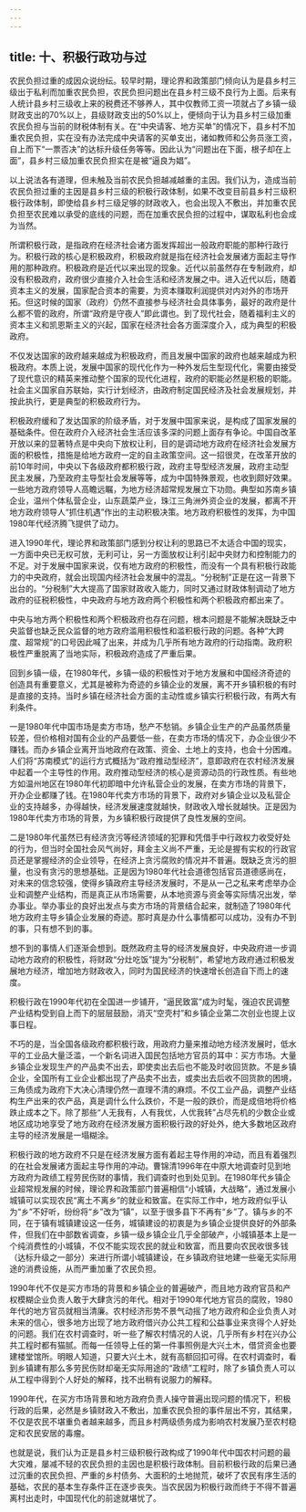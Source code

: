 ```yaml
---
---
---
```

title: 十、积极行政功与过
---



农民负担过重的成因众说纷纭。较早时期，理论界和政策部门倾向认为是县乡村三级出于私利而加重农民负担，农民负担问题出在县乡村三级不良行为上面。后来有人统计县乡村三级收上来的税费还不够养人，其中仅教师工资一项就占了乡镇一级财政支出的70%以上，县级财政支出的50%以上，便倾向于认为县乡村三级加重农民负担与当前的财税体制有关。在“中央请客、地方买单”的情况下，县乡村不加重农民负担，实在没有办法完成中央请客的买单支出，诸如教师和公务员涨工资，自上而下“一票否决”的达标升级任务等等。因此认为“问题出在下面，根子却在上面”，县乡村三级加重农民负担实在是被“逼良为娼”。

以上说法各有道理，但未触及当前农民负担越减越重的主因。我们认为，造成当前农民负担过重的主因是县乡村三级的积极行政体制，如果不改变目前县乡村三级积极行政体制，即使给县乡村三级足够的财政收入，也会出现入不敷出，并加重农民负担至农民难以承受的底线的问题，而在加重农民负担的过程中，谋取私利也会成为当然。

所谓积极行政，是指政府在经济社会诸方面发挥超出一般政府职能的那种行政行为。积极行政的核心是积极政府，积极政府就是指在经济社会发展诸方面起主导作用的那种政府。积极政府是近代以来出现的现象。近代以前虽然存在专制政府，却没有积极政府，政府很少直接介入社会生活和经济发展之中。进入近代以后，随着资本主义的发展，国家配合资本的需要，为资本赚取利润提供对内对外的市场开拓。但这时候的国家（政府）仍然不直接参与经济社会具体事务，最好的政府是什么都不管的政府，所谓“政府是守夜人”即此谓也。到了现代社会，随着福利主义的资本主义和凯恩斯主义的兴起，国家在经济社会各方面深度介入，成为典型的积极政府。

不仅发达国家的政府越来越成为积极政府，而且发展中国家的政府也越来越成为积极政府。本质上说，发展中国家的现代化作为一种外发后生型现代化，需要由接受了现代意识的精英来推动整个国家的现代化进程，政府的职能必然是积极的职能。社会主义国家自苏联始，实行计划经济，由政府制定国民经济及社会发展规划，并按此执行，更是典型的积极政府行为。

积极政府缓和了发达国家的阶级矛盾，对于发展中国家来说，是构成了国家发展的基础条件。但在政府介入经济社会生活应该多深的问题上面存有争论。中国自改革开放以来的显著特点是中央向下放权让利，目的是调动地方政府在经济社会发展方面的积极性，措施是给地方政府一定的自主政策空间。这一招很灵，在改革开放的前10年时间，中央以下各级政府都积极行政，政府主导型经济发展，政府主动型民主发展，乃至政府主导型社会发展等等，成为中国特殊景观，也收到颇好效果。一些地方政府领导人高瞻远瞩，为地方经济超常规发展立下功勋。典型如苏南乡镇企业，温州个体私营企业，山东蔬菜产业，珠江三角洲外资企业的发展，都离不开地方政府领导人“抓住机遇”作出的主动积极决策。地方政府积极性的发挥，为中国1980年代经济腾飞提供了动力。

进入1990年代，理论界和政策部门感到分权让利的思路已不太适合中国的现实，一方面中央已无权可放，无利可让，另一方面放权让利引起中央财力和控制能力的不足。对于发展中国家来说，仅有地方政府的积极性，而没有一个具有积极行政能力的中央政府，就会出现国内经济社会发展中的混乱。“分税制”正是在这一背景下出台的。“分税制”大大提高了国家财政收入能力，同时又通过财政体制调动了地方政府的征税积极性，中央政府与地方政府两个积极性和两个积极政府都出来了。

中央与地方两个积极性和两个积极政府也存在问题，根本问题是不能解决既缺乏中央监督也缺乏民众监督的地方政府滥用积极性和滥积极行政的问题。各种“大跨度、超常规”的口号因此喊了出来，并成为几乎所有地方政府的行动指南。政府积极性严重脱离了当地实际，积极政府造成了严重后果。

回到乡镇一级，在1980年代，乡镇一级的积极性对于地方发展和中国经济奇迹的创造具有重要意义，尤其是被称为奇迹的乡镇企业的发展，离不开乡镇积极的有时是直接的支持。当时乡镇在经济社会方面的主动性或乡镇实行积极行政，有两大有利条件。

一是1980年代中国市场是卖方市场，愁产不愁销。乡镇企业生产的产品虽然质量较差，但价格相对国有企业的产品要低一些，在卖方市场的情况下，办企业很少不赚钱。而办乡镇企业离开当地政府在政策、资金、土地上的支持，也会十分困难。人们将“苏南模式”的运行方式概括为“政府推动型经济”，意即政府在农村经济发展中起着一个主导性的作用。政府推动型经济的核心是资源动员的行政性质。有些地方如温州地区在1980年代初即暗中允许私营企业的发展，在卖方市场的背景下，开办企业都赚了钱。在1980年代卖方市场的背景下，政府对乡镇企业以及私营企业的支持越多，办得越快，经济发展速度就越快，财政收入增长就越快。正是因为1980年代卖方市场的背景，为乡镇积极行政提供了良性发展的空间。

二是1980年代虽然已有经济贪污等经济领域的犯罪和凭借手中行政权力收受好处的行为，但当时全国社会风气尚好，拜金主义尚不严重，无论是握有实权的行政官员还是掌握经济的企业领导，在经济上贪污腐败的情况并不普遍。既缺乏贪污的胆量，也没有贪污的思想基础。正是因为1980年代社会道德包括官员道德感尚在，对未来的信念较强，使得乡镇政府主导经济发展时，不是从一己之私来考虑举办企业和调整产业结构，而是真正从市场需要，从本地资源与资金等实际情况出发，举办事业。举办事业的良好出发点与卖方市场的背景结合起来，就制造了1980年代地方政府主导乡镇企业发展的奇迹。那时真是办什么事情都可以成功，没有办不到的事，只有想不到的事。

想不到的事情人们逐渐会想到。既然政府主导的经济发展良好，中央政府进一步调动地方政府的积极性，将财政“分灶吃饭”提为“分税制”，希望地方政府通过积极发展地方经济，增加地方财政收入，同时为国民经济的快速增长创造自下而上的速度。

积极行政在1990年代初在全国进一步铺开，“逼民致富”成为时髦，强迫农民调整产业结构受到自上而下的层层鼓励，消灭“空壳村”和乡镇企业第二次创业也提上议事日程。

不巧的是，当全国各级政府都积极行政，用政府力量来推动地方经济发展时，低水平的工业品大量泛滥，一个新名词进入国民包括地方官员的耳中：买方市场。大量乡镇企业发现生产的产品卖不出去，即使卖出去后也不能及时收回货款。不是乡镇企业，全国所有工业企业都出现了产品卖不出去，或卖出去后收不回货款的困境，三角债成为政府下大决心清理仍然一直理不清的麻烦。不仅工业产品，调整产业结构生产出来的农产品，真是调什么什么跌价，不是一般的跌价，而是成倍地将价格跌止成本之下。除了那些“人无我有，人有我优，人优我转”占尽先机的少数企业或地区成功地享受了地方政府在经济发展方面积极行政的好处外，绝大多数地区政府主导的经济发展是一塌糊涂。

积极行政的地方政府不只是在经济发展方面有着起主导作用的冲动，而且有着强烈的在社会发展诸方面起主导作用的冲动。曹锦清1996年在中原大地调查时见到地方政府为政绩工程劳民伤财的事情，我们调查时也到处见到。在1980年代乡镇企业超常规发展的时候，理论界和政策部门普遍相信“小城镇，大战略”，通过发展小城镇可以实现农民“离土不离乡”的就业和致富。在实际工作中，地方政府似乎认为“乡”不好听，纷纷将“乡”改为“镇”，以至于很多县下不再有“乡”了。镇与乡的不同，在于镇有城镇建设这一任务，城镇建设的初衷是为乡镇企业提供良好的外部条件，但我们在中部数省调查，乡镇一级乡镇企业几乎全部破产，小城镇基本上是一个纯消费性的小城镇，不仅不能实现农民的就业和致富，而且要向农民收很多钱（达标升级之一部分）来进行所谓小城镇建设，在乡镇政府驻地建一些毫无实际用途的消费设施，从而严重加重了农民负担。

1990年代不仅是买方市场的背景和乡镇企业的普遍破产，而且地方政府官员和产权模糊企业负责人敢于大肆贪污的年代。相对于1990年代地方官员的腐败，1980年代的地方官员就相当清廉。农村经济形势不景气动摇了地方政府和企业负责人对未来的信心，很多地方出现了地方政府借兴办公共工程和公益事业来贪得个人好处的问题。我们在农村调查时，听一些了解农村情况的人说，几乎所有乡村在兴办公共工程时都有猫腻。而每一任领导上任的第一件事照例是大兴土木，借贷资金也要建楼堂馆所。明眼人知道，只要大兴土木，就有高额回扣可得。在农村调查时，看到乡镇建有那么多劳民伤财却毫无实际用途的“政绩”工程时，除了乡镇负责人可以从工程中得到个人好处的解释，找不出稍有说服力的解释。

1990年代，在买方市场背景和地方政府负责人操守普遍出现问题的情况下，积极行政的后果，必然是乡镇财政入不敷出，加重农民负担的事件层出不穷，其结果，不仅是农民不堪重负者越来越多，而且乡村两级债务成为影响农村发展乃至农村稳定和农民安居的毒瘤。

也就是说，我们认为正是县乡村三级积极行政构成了1990年代中国农村问题的最大灾难，屡减不轻的农民负担的主因也是积极行政体制。目前积极行政的后果已通过沉重的农民负担、严重的乡村债务、大面积的土地抛荒，破坏了农民有序生活的基础，农民的基本生存条件正在逐步丧失。当农民因为积极行政而终于不得不普遍离村出走时，中国现代化的前途就堪忧了。